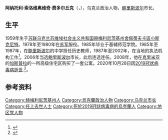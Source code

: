 {{同名人物|费多尔丘克|费多尔丘克}}
{{Infobox officeholder
| 姓名     = 阿纳托利·费多尔丘克
| 原名     = {{lang|uk|Анатолій Федорчук}}
| 性别     = 男
| 职务     = [[鲍里斯波尔|鲍里斯波尔]]市长
| 就任日期 = 2006年4月
| 卸任日期 = 2020年10月
| 前任     = 
| 继任     = 
| 出生日期 = 1959年11月26日
| 出生地点 = {{URS}}乌克兰[[赫梅利尼茨基州|赫梅利尼茨基州]][[小斯克尼特|小斯克尼特]]
| 逝世日期 = {{Dda|2020|10|28|1959|11|26}}
| 逝世地点 = {{UKR}}[[鲍里斯波尔|鲍里斯波尔]]
| 职业     = [[政治人物|政治人物]]
| 政党     = [[全烏克蘭祖國聯盟|全烏克蘭祖國聯盟]]（2006年－2010年）<br/>[[地区党|地区党]]（2010年－2015年）<br/>我们的土地（2015年－2020年）
}}
'''阿纳托利·索洛维奥维奇·费多尔丘克'''（{{lang-uk|Анатолій Соловйович Федорчук}}，{{bd|1959年|11月26日|2020年|10月28日|catIdx=Fedorchuk}}），乌克兰政治人物，[[鲍里斯波尔|鲍里斯波尔]]市长。

== 生平 ==
1959年生于[[苏联|苏联]][[乌克兰苏维埃社会主义共和国|乌克兰苏维埃社会主义共和国]][[赫梅利尼茨基州|赫梅利尼茨基州]][[舍佩蒂夫卡區|舍佩蒂夫卡區]][[小斯克尼特|小斯克尼特]]。1978年至1980年在[[苏联武装力量|苏军]]服役。1985年毕业于基辅师范学院。1985年至1987年，在[[鲍里斯波尔|鲍里斯波尔]]的中学担任历史教师，1987年至2002年，在当地的执法机构工作<ref>{{Cite web|title=PEP: Профіль: Федорчук Анатолій Соловйович, Політична партія "Наш край", член політичної ради|url=https://pep.org.ua/uk/person/37160|website=PEP.org.ua|accessdate=2020-10-28|language=uk}}</ref>。2006年当选[[鲍里斯波尔|鲍里斯波尔]]市长，此后连选连任。2008年，他在[[克里米亚|克里米亚]]的[[加斯普拉|加斯普拉]]的一所高级住宅区购买了一套公寓。2020年10月28日因[[2019冠狀病毒病|2019冠狀病毒病]][[2019冠狀病毒病烏克蘭疫情|逝世]].<ref>{{Cite web|title=Мер Борисполя помер від коронавірсу|url=https://news.rbc.ua/ukr/society/mer-borispolya-umer-koronavirsa-1603885407.html|website=РБК-Украина|accessdate=2020-10-28|language=ru}}</ref>。

== 参考资料 ==
<references/>

{{Authority control}}
{{DEFAULTSORT:Fedorchuk, Anatoliy}}
[[Category:赫梅利尼茨基州人|Category:赫梅利尼茨基州人]]
[[Category:烏克蘭政治人物|Category:烏克蘭政治人物]]
[[Category:乌克兰市长|Category:乌克兰市长]]
[[Category:任上去世人士|Category:任上去世人士]]
[[Category:死於2019冠狀病毒病的烏克蘭人|Category:死於2019冠狀病毒病的烏克蘭人]]
[[Category:地区党人物|Category:地区党人物]]
